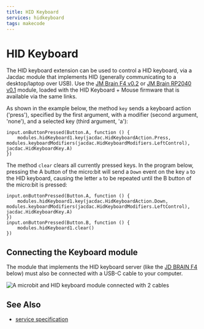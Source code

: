 ```yaml
---
title: HID Keyboard
services: hidkeyboard
tags: makecode
---
```


# HID Keyboard

The HID keyboard extension can be used to control a HID keyboard, via a Jacdac module
that implements HID (generally communicating to a desktop/laptop over USB). Use the
[JM Brain F4 v0.2](/devices/microsoft-research/jmbrainf441v02) or [JM Brain RP2040 v0.1](/devices/microsoft-research/jmbrainrp204059v01) module,
loaded with the HID Keyboard + Mouse firmware that is available via the same links.

As shown in the example below,
the method `key` sends a keyboard action ('press'), specified by the first argument,
with a modifier (second argument, 'none'), and a selected key (third argument, 'a'):

```blocks
input.onButtonPressed(Button.A, function () {
    modules.hidKeyboard1.key(jacdac.HidKeyboardAction.Press, modules.keyboardModifiers(jacdac.HidKeyboardModifiers.LeftControl), jacdac.HidKeyboardKey.A)
})
```

The method `clear` clears all currently pressed keys. In the program below, pressing the A button of the
micro:bit will send a `Down` event on the key `a` to the HID keyboard, causing the letter `a` to be repeated
until the B button of the micro:bit is pressed:

```blocks
input.onButtonPressed(Button.A, function () {
    modules.hidKeyboard1.key(jacdac.HidKeyboardAction.Down, modules.keyboardModifiers(jacdac.HidKeyboardModifiers.LeftControl), jacdac.HidKeyboardKey.A)
})
input.onButtonPressed(Button.B, function () {
    modules.hidKeyboard1.clear()
})
```

## Connecting the Keyboard module

The module that implements the HID keyboard server (like the [JD BRAIN F4](/devices/microsoft-research/jmbrainf441v02) below)
must also be connected with a USB-C cable to your computer.

![A microbit and HID keyboard module connected with 2 cables](./hidcables.jpg)

## See Also

-   [service specification](/services/hidkeyboard/)
